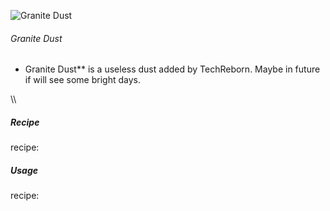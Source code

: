 ![Granite Dust](/mods/techreborn/granite_dust.png)

###### Granite Dust


- Granite Dust** is a useless dust added by TechReborn. Maybe in
        future if will see some bright days.

\\\\

##### Recipe

<Mcitem id="minecraft:crafting_table"/> recipe:
<Recipe recipe=" input techreborn:small_pile_of_granite_dust
techreborn:small_pile_of_granite_dust air input
techreborn:small_pile_of_granite_dust
techreborn:small_pile_of_granite_dust air input air air air output
techreborn:granite_dust "/>

##### Usage

<Mcitem id="minecraft:crafting_table"/> recipe:
<Recipe recipe=" input air air air input air techreborn:granite_dust
air input air air air output techreborn:small_pile_of_granite_dust,4
"/>
